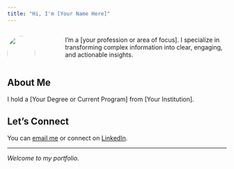 ```yaml
---
title: "Hi, I'm [Your Name Here]"
---
```



::: {.columns}
::: {.column width="30%"}
![](https://placehold.co/530x530?text=images/headshot.jpg){width=100% style="border-radius: 50%;"}
:::
::: {.column width="70%" style="padding-left: 3rem;"}
I'm a [your profession or area of focus]. I specialize in transforming complex information into clear, engaging, and actionable insights.
:::
:::

## About Me

I hold a <span class="highlight">[Your Degree or Current Program]</span> from [Your Institution].



## Let's Connect

You can [email me](mailto:you@example.com) or connect on [LinkedIn](https://www.linkedin.com/in/your-profile).

---

*Welcome to my portfolio.*